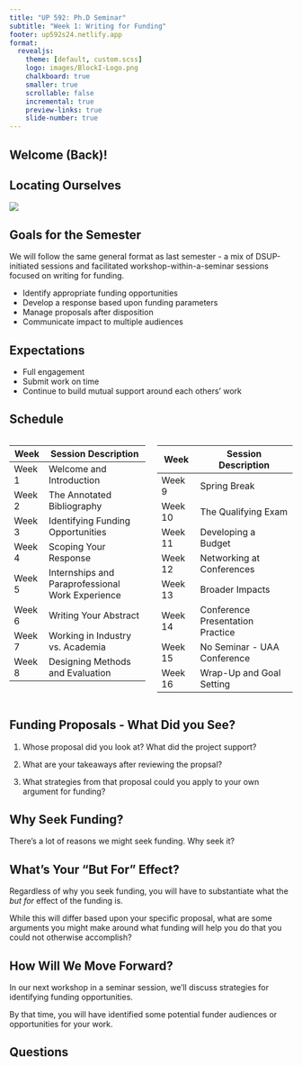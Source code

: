 ```yaml
---
title: "UP 592: Ph.D Seminar"
subtitle: "Week 1: Writing for Funding"
footer: up592s24.netlify.app
format: 
  revealjs:
    theme: [default, custom.scss]
    logo: images/BlockI-Logo.png
    chalkboard: true
    smaller: true
    scrollable: false
    incremental: true
    preview-links: true
    slide-number: true
---
```


## Welcome (Back)!

## Locating Ourselves
![](images/workshop_sequence.png)

## Goals for the Semester

We will follow the same general format as last semester - a mix of DSUP-initiated sessions and facilitated workshop-within-a-seminar sessions focused on writing for funding.

- Identify appropriate funding opportunities
- Develop a response based upon funding parameters
- Manage proposals after disposition
- Communicate impact to multiple audiences

## Expectations

- Full engagement
- Submit work on time
- Continue to build mutual support around each others' work

## Schedule {.center}

::: columns
::: {.column width="50%"}
| Week   | Session Description                              |
|--------|--------------------------------------------------|
| Week 1 | Welcome and Introduction                         |
| Week 2 | The Annotated Bibliography                       |
| Week 3 | Identifying Funding Opportunities                |
| Week 4 | Scoping Your Response                            |
| Week 5 | Internships and Paraprofessional Work Experience |
| Week 6 | Writing Your Abstract                            |
| Week 7 | Working in Industry vs. Academia                 |
| Week 8 | Designing Methods and Evaluation                 |
:::

::: {.column width="50%"}
| Week    | Session Description              |
|---------|----------------------------------|
| Week 9  | Spring Break                     |
| Week 10 | The Qualifying Exam              |
| Week 11 | Developing a Budget              |
| Week 12 | Networking at Conferences        |
| Week 13 | Broader Impacts                  |
| Week 14 | Conference Presentation Practice |
| Week 15 | No Seminar - UAA Conference      |
| Week 16 | Wrap-Up and Goal Setting         |
:::
:::

## Funding Proposals - What Did you See?

1. Whose proposal did you look at? What did the project support?

2. What are your takeaways after reviewing the propsal?

3. What strategies from that proposal could you apply to your own argument for funding?

## Why Seek Funding?

There's a lot of reasons we might seek funding. Why seek it?

## What's Your "But For" Effect?

Regardless of why you seek funding, you will have to substantiate what the *but for* effect of the funding is. 

While this will differ based upon your specific proposal, what are some arguments you might make around what funding will help you do that you could not otherwise accomplish?

## How Will We Move Forward?

In our next workshop in a seminar session, we'll discuss strategies for identifying funding opportunities.

By that time, you will have identified some potential funder audiences or opportunities for your work.

## Questions
